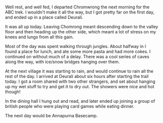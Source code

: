 Well rest, and well fed, I departed Chromwrong the next morning for the ABC trek.
I wouldn't make it all the way, but I got pretty far on the first day, and
ended up in a place called Deurali.

<Stats gain="3333" loss="358" miles="4.2" steps="45555" />

It was all up today. Leaving Chomrong meant descending down to the valley floor
and then heading up the other side, which meant a lot of stress on my knees
and lungs from all this gain.

Most of the day was spent walking through jungles. About halfway in I found a
place for lunch, and ate some more pasta and had more cokes. I continued on
without much of a delay. There was a cool series of caves along the way,
with ice/snow bridges hanging over them.

At the next village it was starting to rain, and would continue to rain all the
rest of the day. I arrived at Deurali about six hours after starting the trail
today. I got a room shared with two other strangers, and set about hanging up
my wet stuff to try and get it to dry out. The showers were nice and hot though!

In the dining hall I hung out and read, and later ended up joining a group of
british people who were playing card games while eating dinner.

The next day would be Annapurna Basecamp.
